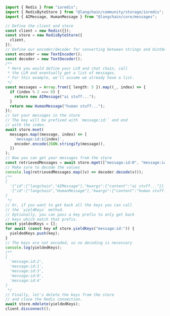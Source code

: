 ```typescript
import { Redis } from "ioredis";
import { RedisByteStore } from "@langchain/community/storage/ioredis";
import { AIMessage, HumanMessage } from "@langchain/core/messages";

// Define the client and store
const client = new Redis({});
const store = new RedisByteStore({
  client,
});
// Define our encoder/decoder for converting between strings and Uint8Arrays
const encoder = new TextEncoder();
const decoder = new TextDecoder();
/**
 * Here you would define your LLM and chat chain, call
 * the LLM and eventually get a list of messages.
 * For this example, we'll assume we already have a list.
 */
const messages = Array.from({ length: 5 }).map((_, index) => {
  if (index % 2 === 0) {
    return new AIMessage("ai stuff...");
  }
  return new HumanMessage("human stuff...");
});
// Set your messages in the store
// The key will be prefixed with `message:id:` and end
// with the index.
await store.mset(
  messages.map((message, index) => [
    `message:id:${index}`,
    encoder.encode(JSON.stringify(message)),
  ])
);
// Now you can get your messages from the store
const retrievedMessages = await store.mget(["message:id:0", "message:id:1"]);
// Make sure to decode the values
console.log(retrievedMessages.map((v) => decoder.decode(v)));
/**
[
  '{"id":["langchain","AIMessage"],"kwargs":{"content":"ai stuff..."}}',
  '{"id":["langchain","HumanMessage"],"kwargs":{"content":"human stuff..."}}'
]
 */
// Or, if you want to get back all the keys you can call
// the `yieldKeys` method.
// Optionally, you can pass a key prefix to only get back
// keys which match that prefix.
const yieldedKeys = [];
for await (const key of store.yieldKeys("message:id:")) {
  yieldedKeys.push(key);
}
// The keys are not encoded, so no decoding is necessary
console.log(yieldedKeys);
/**
[
  'message:id:2',
  'message:id:1',
  'message:id:3',
  'message:id:0',
  'message:id:4'
]
 */
// Finally, let's delete the keys from the store
// and close the Redis connection.
await store.mdelete(yieldedKeys);
client.disconnect();
```

